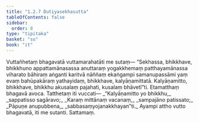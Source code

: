 ```yaml
---
title: "1.2.7 Dutiyasekhasutta"
tableOfContents: false
sidebar:
  order: 8
type: "tipitaka"
basket: "su"
book: "it"
---
```



<DynamicBreadcrumb />

<Division number="17" book="it" bookNo="18" page="202">

<Paragraph number="88" book="it">
Vuttañhetaṃ bhagavatā vuttamarahatāti me sutaṃ—
</Paragraph>

<Paragraph number="89" book="it">
“Sekhassa, bhikkhave, bhikkhuno appattamānasassa anuttaraṃ yogakkhemaṃ patthayamānassa viharato bāhiraṃ aṅganti karitvā nāññaṃ ekaṅgampi samanupassāmi yaṃ evaṃ bahūpakāraṃ yathayidaṃ, bhikkhave, kalyāṇamittatā. Kalyāṇamitto, bhikkhave, bhikkhu akusalaṃ pajahati, kusalaṃ bhāvetī”ti. Etamatthaṃ bhagavā avoca. Tatthetaṃ iti vuccati—
</Paragraph>

<Paragraph number="90" type="verses" book="it">
_“Kalyāṇamitto yo bhikkhu,_  
_sappatisso sagāravo;_  
_Karaṃ mittānaṃ vacanaṃ,_  
_sampajāno patissato;_  
_Pāpuṇe anupubbena,_  
_sabbasaṃyojanakkhayan”ti._  

</Paragraph>

<Paragraph number="91" book="it">
Ayampi attho vutto bhagavatā, iti me sutanti.

</Paragraph>
</Division>

<Paragraph number="92" type="center" book="it">
Sattamaṃ.
</Paragraph>